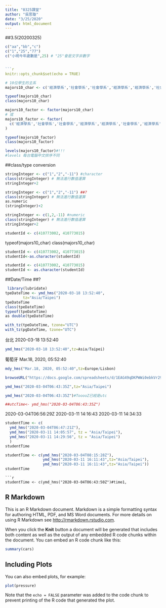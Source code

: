 ```yaml
---
title: "0325課堂"
author: "吳思璇"
date: "3/25/2020"
output: html_document
---
```

##3.5(20200325)
```r
c("aa","bb","c")
c("1","25","77")
c("小明今年歲數是",25) # "25"會是文字非數字


```r
knitr::opts_chunk$set(echo = TRUE)
```

```r
# 10位學生的主系
majors10_char <- c('經濟學系','社會學系','社會學系','經濟學系','經濟學系','社會學系','經濟學系','經濟學系','經濟學系','社會學系')

typeof(majors10_char)
class(majors10_char)
```
```r
majors10_factor <- factor(majors10_char)
# 或
majors10_factor <- factor(
  c('經濟學系','社會學系','社會學系','經濟學系','經濟學系','社會學系','經濟學系','經濟學系','經濟學系','社會學系')
)

typeof(majors10_factor)
class(majors10_factor)
```
```r
levels(majors10_factor)#!!!
#levels 每台電腦中文排序不同
```
##class/type conversion
```r
stringInteger <- c("1","2","-11") #character
class(stringInteger) # 無法進行數值運算
stringInteger+2
```
```r
stringInteger <- c("1","2","-11") ##?
class(stringInteger) # 無法進行數值運算
as.numeric
(stringInteger)+2
```



```r
stringInteger <- c(1,2,-11) #numeric
class(stringInteger) # 無法進行數值運算
stringInteger+2
```
```r
studentId <- c(410773002, 410773015)

```
typeof(majors10_char)
class(majors10_char)

```r
studentId <- c(410773002, 410773015)
studentId<-as.character(studentId)
```

```r
studentId <- c(410773002, 410773015)
studentId <- as.character(studentId)
```
##Date/Time
##?
```r
 library(lubridate)
tpeDateTime <- ymd_hms("2020-03-18 13:52:40",
        tz="Asia/Taipei")
tpeDateTime
class(tpeDateTime)
typeof(tpeDateTime)
as double(tpeDateTime)
```
```r
with_tz(tpeDateTime, tzone="UTC")
with_tz(pgDateTime, tzone="UTC")
```


台北 2020-03-18 13:52:40
```r
ymd_hms("2020-03-18 13:52:40",tz=Asia/Taipei)
```
葡萄牙 Mar.18, 2020, 05:52:40
```r
mdy_hms("Mar.18, 2020, 05:52:40",tz=Europe/Lisbon)
```

```r
browseURL("https://docs.google.com/spreadsheets/d/1EAG49qDKPWWi0ebkVr29TLrvVnoBPfkvxYY-J3xLAHY/edit#gid=458686645")
```
```r
ymd_hms("2020-03-04T06:43:35Z",tz="Asia/Taipei")
```
```r
ymd_hms("2020-03-04T06:43:35Z")#TooooZ已經是utc
```
```r
##utcTime<- ymd_hms("2020-03-04T06:43:35Z")
```
2020-03-04T06:56:29Z	2020-03-11 14:16:43	2020-03-11 14:34:33

```r
studentTime <- c(
  ymd_hms("2020-03-04T06:47:21Z"), 
  ymd_hms("2020-03-11 14:05:57", tz = "Asia/Taipei"), 
  ymd_hms("2020-03-11 14:29:56", tz = "Asia/Taipei")
  )
studentTime
```

```r
studentTime <- c(ymd_hms("2020-03-04T08:15:28Z"),
                 ymd_hms("2020-03-11 16:11:43",tz="Asia/Taipei"),
                 ymd_hms("2020-03-11 16:11:43",tz="Asia/Taipei"))
studentTime
```

```
```r
studentTime <- c(ymd_hms("2020-03-04T06:43:50Z")#time1,

```

## R Markdown

This is an R Markdown document. Markdown is a simple formatting syntax for authoring HTML, PDF, and MS Word documents. For more details on using R Markdown see <http://rmarkdown.rstudio.com>.

When you click the **Knit** button a document will be generated that includes both content as well as the output of any embedded R code chunks within the document. You can embed an R code chunk like this:

```r
summary(cars)
```

## Including Plots

You can also embed plots, for example:

```r
plot(pressure)
```

Note that the `echo = FALSE` parameter was added to the code chunk to prevent printing of the R code that generated the plot.

